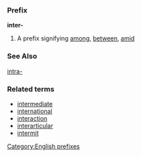 ===Prefix===
'''inter-'''

#A prefix signifying [[among]], [[between]], [[amid]]

===See Also===
[[intra-]]

===Related terms===
*[[intermediate]]
*[[international]]
*[[interaction]]
*[[interarticular]]
*[[intermit]]

[[Category:English prefixes]]